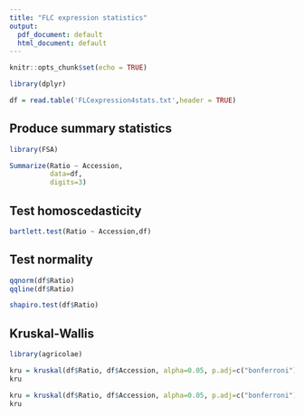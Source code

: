 ```yaml
---
title: "FLC expression statistics"
output:
  pdf_document: default
  html_document: default
---
```


```r
knitr::opts_chunk$set(echo = TRUE)
```

```r
library(dplyr)
```


```r
df = read.table('FLCexpression4stats.txt',header = TRUE)
```

## Produce summary statistics

```r
library(FSA) 
```

```r
Summarize(Ratio ~ Accession,
          data=df,
          digits=3)
```

## Test homoscedasticity

```r
bartlett.test(Ratio ~ Accession,df)
```

## Test normality

```r
qqnorm(df$Ratio)
qqline(df$Ratio)
```


```r
shapiro.test(df$Ratio)

```

 
## Kruskal-Wallis 

```r
library(agricolae)
```
 
```r
kru = kruskal(df$Ratio, df$Accession, alpha=0.05, p.adj=c("bonferroni"), group=FALSE)
kru
```

```r
kru = kruskal(df$Ratio, df$Accession, alpha=0.05, p.adj=c("bonferroni"), group=TRUE)
kru
```


